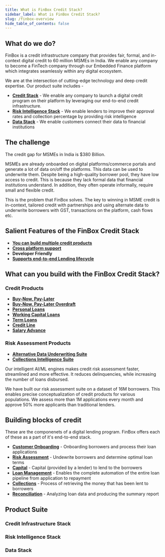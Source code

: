 ```yaml
---
title: What is FinBox Credit Stack?
sidebar_label: What is FinBox Credit Stack?
slug: /finbox-overview
hide_table_of_contents: false
---
```




## What do we do?


FinBox is a credit infrastructure company that provides fair, formal, and in-context digital credit to 60 million MSMEs in India. We enable any company to become a FinTech company through our Embedded Finance platform which integrates seamlessly within any digital ecosystem. 

We are at the intersection of cutting-edge technology and deep credit expertise. Our product suite includes -  

 - [**Credit Stack**](https://finbox.in/products/embedded-finance/) - We enable any company to launch a digital credit program on their platform by leveraging our end-to-end credit infrastructure.
 - [**Risk Intelligence Stack**](https://finbox.in/products/risk-engine/) - We enable lenders to improve their approval rates and collection percentage by providing risk intelligence 
 - [**Data Stack**](https://finbox.in/products/risk-engine/) - We enable customers connect their data to financial institutions




##  The challenge

The credit gap for MSMEs in India is $380 Billion.  

MSMEs are already onboarded on digital platforms/commerce portals and generate a lot of data on/off the platforms. This data can be used to underwrite them. Despite being a high-quality borrower pool, they have low access to credit. This is because they lack 
formal data that financial institutions understand. In addition, they often operate informally, require small and flexible credit.


This is the problem that FinBox solves. The key to winning in MSME credit is in-context, tailored credit with partnerships and using alternate data to underwrite borrowers with GST, transactions on the platform, cash flows etc.


## Salient Features of the FinBox Credit Stack

 - [**You can build multiple credit products**](/finbox-overview#credit-products)
 - [**Cross platform support**](/product/integrations) 
 - **Developer Friendly**
 - [**Supports end-to-end Lending lifecycle**](/finbox-overview#credit-products)

 

## What can you build with the FinBox Credit Stack?


### Credit Products

 - [**Buy-Now, Pay-Later**](/product/build/buy-now-pay-later)
 - [**Buy-Now, Pay-Later Overdraft**](/product/build/buy-now-pay-later-overdraft) 
 - [**Personal Loans**](/product/build/personal-loans) 
 - [**Working Capital Loans**](/product/build/working-capital) 
 - [**Term Loans**](product/build/term-loans) 
 - [**Credit Line**](product/build/credit-line)
 - [**Salary Advance**](product/build/salary-advance) 

<!--- [**Pay in N days**](/product/build/pay-in-n-days) 
[**Pay in N installments**](/product/build/pay-in-n-installments)  
 [**Khata Receivables Financing**](/product/build/khata-receivable)  
 [**Closed Loop Invoice Financing**](/product/build/closed-loop-invoice-financing) 
 -->

### Risk Assessment Products


 - [**Alternative Data Underwriting Suite**](product/build/alternate-data-underwriting) 
 - [**Collections Intelligence Suite**](product/build/collections-intelligence-suite)


Our intelligent AI/ML engines makes credit risk assessment faster, streamlined and more effective.
It reduces delinquencies, while increasing the number of loans disbursed. 

We have built our risk assessment suite on a dataset of 16M borrowers. 
This enables precise conceptualization of credit products for various populations. 
We assess more than 1M applications every month and approve 50% more applicants than traditional lenders.



## Building blocks of credit

These are the componenets of a digital lending program. FinBox offers each of these as a part of it's end-to-end stack.

 - [**Customer Onboarding**](/product/block/customer-onboarding) - Onboarding borrowers and process their loan applications
 - [**Risk Assessment**](/product/block/risk) - Undewrite borrowers and determine optimal loan terms
 - [**Capital**](product/block/capital) - Capital (provided by a lender) to lend to the borrowers
 - [**Loan Management**](product/block/loan-management) - Enables the complete automation of the entire loan pipeline from application to repayment
 - [**Collections**](product/block/collections) - Process of retrieving the money that has been lent to borrowers
 - [**Reconciliation**](product/block/reconciliation) - Analyzing loan data and producing the summary report

## Product Suite

### Credit Infrastructure Stack

<div class="row">
<div class="col">
  <RedisCard
    title="Buy-Now Pay-Later Stack"
    img="/img/icon-BNPL-Stack.svg"
    description="Offer BNPL inside your platform with a fully managed end-to-end lending journey"
    page="/product/products/buy-now-pay-later-stack"
  />
</div>


  <div class="col">
  <RedisCard
    title="Cashflow Based Lending Stack"
    img="/img/2-Cashflow based.svg"
    description="Lend to borrowers based on real-time cash flow and projected cash flow data"
    page="/product/products/cashflow-based-lending-stack"
  />
</div>
</div>

<div class="row">

<div class="col">
  <RedisCard
    title="Supply Chain Finance Stack"
    img="/img/supplychain.svg"
    description="Enable trade credit and consistent cashflow in your Supply Chain"
    page="/product/products/supply-chain-finance-stack"
  />
</div>


  <div class="col">
  <RedisCard
    title="No Code Credit Link"
    img="/img/No Code v2.svg"
    description="Integrate FinBox Embedded Finance products with a link only, without any SDK integrations"
    page="/product/products/no-code-credit-link"
  />
</div>
</div>

### Risk Intelligence Stack

<div class="row">

<div class="col">
  <RedisCard
    title="Risk Engine"
    img="/img/2-Risk Engine.svg"
    description="Identify a borrower's ability to pay, intent to pay and general financial stability"
    page="/product/products/risk-engine"
  />
</div>

 <div class="col">
    <RedisCard 
        title="CollectX" 
        img="/img/icon-CollectX.svg"
        description="Collection prioritization and early warning system based on real-time analysis" 
        page="/product/products/collect-x"
        />
 </div>
  </div>



### Data Stack

<div class="row">

<div class="col">
  <RedisCard
    title="DeviceConnect"
    img="/img/2-Device Connect.svg"
    description="Leverage device data to build advanced underwriting models"
    page="/product/products/device-connect"
  />
</div>

 <div class="col">
    <RedisCard 
        title="BankConnect" 
        img="/img/icon-Bank Connect.svg"
        description="Leverage Account Aggregator and Bank Statement Analysis in your platform" 
        page="/product/products/bank-connect"
        />
 </div>
  </div>
